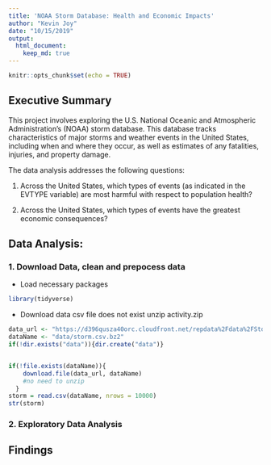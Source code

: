 ```yaml
---
title: 'NOAA Storm Database: Health and Economic Impacts'
author: "Kevin Joy"
date: "10/15/2019"
output: 
  html_document:
    keep_md: true
---
```


```r
knitr::opts_chunk$set(echo = TRUE)
```

## Executive Summary

This project involves exploring the U.S. National Oceanic and Atmospheric Administration's (NOAA) storm database. This database tracks characteristics of major storms and weather events in the United States, including when and where they occur, as well as estimates of any fatalities, injuries, and property damage.  

The data analysis addresses the following questions:

1. Across the United States, which types of events (as indicated in the \color{red}{\verb|EVTYPE|}EVTYPE variable) are most harmful with respect to population health?

2. Across the United States, which types of events have the greatest economic consequences?


## Data Analysis:

### 1. Download Data, clean and prepocess data
- Load necessary packages
```r
library(tidyverse)

```

- Download data csv file does not exist unzip activity.zip
```r
data_url <- "https://d396qusza40orc.cloudfront.net/repdata%2Fdata%2FStormData.csv.bz2"
dataName <- "data/storm.csv.bz2"
if(!dir.exists("data")){dir.create("data")}


if(!file.exists(dataName)){
    download.file(data_url, dataName)
    #no need to unzip
  }
storm = read.csv(dataName, nrows = 10000)
str(storm)
```


### 2. Exploratory Data Analysis

## Findings


